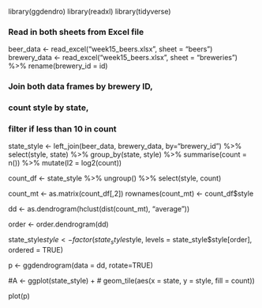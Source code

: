 library(ggdendro)
library(readxl)
library(tidyverse)

### Read in both sheets from Excel file
beer_data <- read_excel("week15_beers.xlsx", sheet = "beers")
brewery_data <- read_excel("week15_beers.xlsx", sheet = "breweries") %>%
  rename(brewery_id = id)

### Join both data frames by brewery ID,
### count style by state,
### filter if less than 10 in count
state_style <- left_join(beer_data, brewery_data, by="brewery_id") %>%
  select(style, state) %>%
  group_by(state, style) %>%
  summarise(count = n()) %>%
  mutate(l2 = log2(count))

count_df <- state_style %>%
  ungroup() %>%
  select(style, count)

count_mt <- as.matrix(count_df[,2])
rownames(count_mt) <- count_df$style

dd <- as.dendrogram(hclust(dist(count_mt), "average"))

order <- order.dendrogram(dd)

state_style$style <- factor(state_style$style,
                               levels = state_style$style[order],
                               ordered = TRUE)

p <- ggdendrogram(data = dd, rotate=TRUE)

#A <- ggplot(state_style) +
#  geom_tile(aes(x = state, y = style, fill = count))

plot(p)
